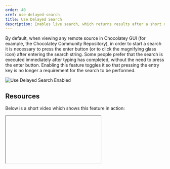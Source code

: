 ```yaml
---
order: 40
xref: use-delayed-search
title: Use Delayed Search
description: Enables live search, which returns results after a short delay without clicking the search button on remote sources
---
```


By default, when viewing any remote source in Chocolatey GUI (for example, the Chocolatey Community Repository), in order to start a search it is necessary to press the enter button (or to click the magnifying glass icon) after entering the search string.  Some people prefer that the search is executed immediately after typing has completed, without the need to press the enter button.  Enabling this feature toggles it so that pressing the entry key is no longer a requirement for the search to be performed.

![Use Delayed Search Enabled](/images/chocolatey-gui/feature_use_delayed_search_enabled.png "Use Delayed Search Enabled")

## Resources

Below is a short video which shows this feature in action:

<Iframe ratio="16x9" link="https://www.youtube.com/embed/Zsyr51jr4QY?list=PL84yg23i9GBjAMY0OfHfn-MH4rviaccuc" />

## Example

This feature can be enabled, for the currently logged in user, by running the following command:

```powershell
chocolateyguicli feature enable --name="'UseDelayedSearch'"
```

This feature can be disabled, for the currently logged in user, by running the following command:

```powershell
chocolateyguicli feature disable --name="'UseDelayedSearch'"
```

Or, to enable/disable it globally at the machine level, run the following commands:

```powershell
chocolateyguicli feature enable --name="'UseDelayedSearch'" --global

chocolateyguicli feature disable --name="'UseDelayedSearch'" --global
```


## Default Value

The default value for this feature is disabled.

## Availability

The ability to control this feature from the Chocolatey GUI Settings screen has existed since Chocolatey GUI v0.16.0.

The ability to control this feature from the command line using `chocolateyguicli` has existed since Chocolatey GUI
v0.17.0.
